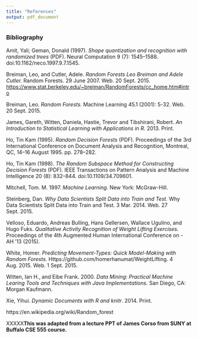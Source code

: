 ```yaml
---
title: "References"
output: pdf_document
---
```



### Bibliography

Amit, Yali; Geman, Donald (1997). *Shape quantization and recognition with randomized trees* (PDF). Neural Computation 9 (7): 1545–1588. doi:10.1162/neco.1997.9.7.1545.

Breiman, Leo, and Cutler, Adele. *Random Forests Leo Breiman and Adele Cutler.* Random Forests. 29 June 2007. Web. 20 Sept. 2015. <https://www.stat.berkeley.edu/~breiman/RandomForests/cc_home.htm#intro>

Breiman, Leo. *Random Forests.* Machine Learning 45.1 (2001): 5-32. Web. 20 Sept. 2015.

James, Gareth, Witten, Daniela, Hastie, Trevor and Tibshirani, Robert. *An Introduction to Statistical Learning with Applications in R*. 2013. Print.

Ho, Tin Kam (1995). *Random Decision Forests* (PDF). Proceedings of the 3rd International Conference on Document Analysis and Recognition, Montreal, QC, 14–16 August 1995. pp. 278–282.

Ho, Tin Kam (1998). *The Random Subspace Method for Constructing Decision Forests* (PDF). IEEE Transactions on Pattern Analysis and Machine Intelligence 20 (8): 832–844. doi:10.1109/34.709601.

Mitchell, Tom. M. 1997. *Machine Learning.* New York: McGraw-Hill.

Steinberg, Dan. *Why Data Scientists Split Data into Train and Test.* Why Data Scientists Split Data into Train and Test. 3 Mar. 2014. Web. 27 Sept. 2015.

Velloso, Eduardo, Andreas Bulling, Hans Gellersen, Wallace Ugulino, and Hugo Fuks. *Qualitative Activity Recognition of Weight Lifting Exercises.* Proceedings of the 4th Augmented Human International Conference on - AH '13 (2015).

White, Homer. *Predicting Movement-Types: Quick Model-Making with Random Forests.* Https://github.com/homerhanumat/WeightLifting. 4 Aug. 2015. Web. 1 Sept. 2015.

Witten, Ian H., and Eibe Frank. 2000. *Data Mining: Practical Machine Learing Tools and Techniques with Java Implementations.* San Diego, CA: Morgan Kaufmann.

Xie, Yihui. *Dynamic Documents with R and knitr*. 2014. Print.

https://en.wikipedia.org/wiki/Random_forest


XXXXX**This was adapted from a lecture PPT of James Corso from SUNY at Buffalo CSE 555 course.**

